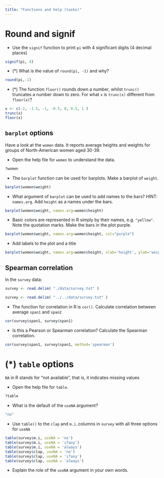 ```yaml
---
title: "Functions and help (tasks)"
---
```




# Round and signif {#signif}

- Use the `signif` function to print `pi` with 4 significant digits (4 decimal places)

```r
signif(pi, 4)
```

- (*) What is the value of `round(pi, -1)` and why?

```r
round(pi,-1)
```

- (*) The function `floor()` rounds down a number, whilst `trunc()` truncates a number down to zero. For what `x` is `trunc(x)` different from `floor(x)`?

```r
x <- c(-2, -1.5, -1, -0.5, 0, 0.5, 1 )
trunc(x)
floor(x)
```


## `barplot` options {#help}

Have a look at the `women`  data. It reports average heights and weights for groups of North-American women aged 30-39.

- Open the help file for `women` to understand the data.

```r
?women
```

- The `barplot` function can be used for barplots. Make a barplot of `weight`.

```r
barplot(women$weight)
```

-	What argument of `barplot` can be used to add names to the bars? HINT: `names.arg`. Add `height` as a names under the bars.

```r
barplot(women$weight, names.arg=women$height)
```

- Basic colors are represented in R simply by their names, e.g. `"yellow"`. Note the quotation marks. Make the bars in the plot purple.

```r
barplot(women$weight, names.arg=women$height, col="purple")
```

- Add labels to the plot and a title

```r
barplot(women$weight, names.arg=women$height, xlab='height', ylab='weight', main='Average weight vs. height') 
```


## Spearman correlation

In the `survey` data:

```r
survey <- read.delim( "./data/survey.txt" )
```

```r
survey <- read.delim( "../../data/survey.txt" )
```

-	The function for correlation in R is `cor()`. Calculate correlation between average `span1` and `span2`

```r
cor(survey$span1, survey$span1)
```

- Is this a Pearson or Spearman correlation? Calculate the Spearman correlation.

```r
cor(survey$span1, survey$span1, method='spearman')
```

# (*) `table` options

`NA` in R stands for "not available", that is, it indicates missing values

- Open the help file for `table`.

```r
?table
```

- What is the default of the `useNA` argument?

```r
"no"
```

- Use `table()` to the `clap` and `m.i.`columns in `survey` with all three options for `useNA`

```r
table(survey$m.i, useNA = 'no')
table(survey$m.i, useNA = 'ifany')
table(survey$m.i, useNA = 'always')
table(survey$clap, useNA = 'no')
table(survey$clap, useNA = 'ifany')
table(survey$clap, useNA = 'always')
```

- Explain the role of the `useNA` argument in your own words.
